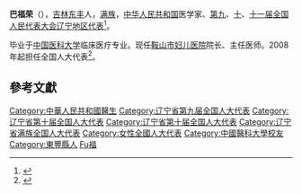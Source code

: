 '''巴福荣'''（{{bd|1950年||}}），[[吉林省|吉林]][[东丰县|东丰]]人，[[满族|满族]]，[[中华人民共和国|中华人民共和国]]医学家、[[第九届全国人民代表大会代表名单|第九]]、[[第十届全国人民代表大会代表名单|十]]、[[第十一届全国人民代表大会代表名单|十一届全国人民代表大会辽宁地区代表]]<ref>{{cite web|author=新华网|title=第十一届全国人大代表|url=http://news.xinhuanet.com/ziliao/2008-03/03/content_7708230.htm?node=36628|publisher=新华网|accessdate=2014-01-07|archive-date=2014-01-10|archive-url=https://web.archive.org/web/20140110211415/http://news.xinhuanet.com/ziliao/2008-03/03/content_7708230.htm?node=36628|dead-url=no}}</ref>。

毕业于[[中国医科大学|中国医科大学]]临床医疗专业。现任[[鞍山市妇儿医院|鞍山市妇儿医院]]院长、主任医师。2008年起担任全国人大代表<ref>{{cite news|title=全国人大代表信息-巴福荣|url= http://210.82.31.1:8084/delegate/viewDelegate.action?dbid=110369|accessdate=2013-04-05|newspaper=全国人大网|archive-url=https://web.archive.org/web/20140222013209/http://www.npc.gov.cn/delegate/viewDelegate.action?dbid=110369|archive-date=2014-02-22|dead-url=yes}}</ref>。

==參考文獻==
{{reflist}}
{{DEFAULTSORT:Ba巴}}
[[Category:中華人民共和國醫生|Category:中華人民共和國醫生]]
[[Category:辽宁省第九届全国人大代表|Category:辽宁省第九届全国人大代表]]
[[Category:辽宁省第十届全国人大代表|Category:辽宁省第十届全国人大代表]]
[[Category:辽宁省第十届全国人大代表|Category:辽宁省第十届全国人大代表]]
[[Category:辽宁省满族全国人大代表|Category:辽宁省满族全国人大代表]]
[[Category:女性全國人大代表|Category:女性全國人大代表]]
[[Category:中國醫科大學校友|Category:中國醫科大學校友]]
[[Category:東豐縣人|Category:東豐縣人]]
[[Category:巴姓|Fu福]]
